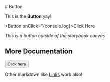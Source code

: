 <Meta title="atoms/Button" component={Button} />
# Button

This is the **Button** yay!

<Button onClick="{console.log}>Click Here</Button>

_This is a button outside of the storybook canvas_ 

## More Documentation
<Canvas>
  <Story name="standard">
    <Button onClick={...}> Click here </Button>
  </Story>
</Canvas>

Other markdown like [Links](http://www.google.com.br) work also!